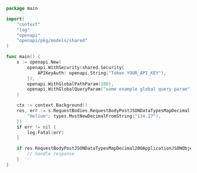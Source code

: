 ```go showLineNumbers copy filename="Request Body Post Json Data Types Map Decimal usage example"
package main

import(
	"context"
	"log"
	"openapi"
	"openapi/pkg/models/shared"
)

func main() {
    s := openapi.New(
        openapi.WithSecurity(shared.Security{
            APIKeyAuth: openapi.String("Token YOUR_API_KEY"),
        }),
        openapi.WithGlobalPathParam(100),
        openapi.WithGlobalQueryParam("some example global query param"),
    )

    ctx := context.Background()
    res, err := s.RequestBodies.RequestBodyPostJSONDataTypesMapDecimal(ctx, map[string]*decimal.Big{
        "Helium": types.MustNewDecimalFromString("114.27"),
    })
    if err != nil {
        log.Fatal(err)
    }

    if res.RequestBodyPostJSONDataTypesMapDecimal200ApplicationJSONObject != nil {
        // handle response
    }
}
```
